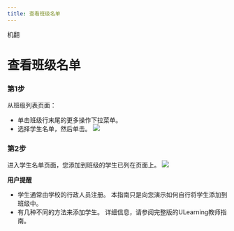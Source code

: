 ```yaml
--- 
title: 查看班级名单
--- 
```



机翻
# 查看班级名单

### 第1步 

 从班级列表页面： 
 - 单击班级行末尾的更多操作下拉菜单。 
 - 选择学生名单，然后单击。 
 ![](/img/ulearning/teacher/class07.png)
 
 ### 第2步 
 进入学生名单页面，您添加到班级的学生已列在页面上。 
 ![](/img/ulearning/teacher/class08.png)
 
 **用户提醒** 
 - 学生通常由学校的行政人员注册。 本指南只是向您演示如何自行将学生添加到班级中。 
 - 有几种不同的方法来添加学生。 详细信息，请参阅完整版的ULearning教师指南。
